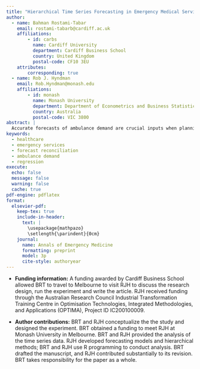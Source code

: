 ```yaml
---
title: "Hierarchical Time Series Forecasting in Emergency Medical Services"
author:
  - name: Bahman Rostami-Tabar
    email: rostami-tabarb@cardiff.ac.uk
    affiliations:
        - id: carbs
          name: Cardiff University
          department: Cardiff Business School
          country: United Kingdom
          postal-code: CF10 3EU
    attributes:
        corresponding: true
  - name: Rob J. Hyndman
    email: Rob.Hyndman@monash.edu
    affiliations:
        - id: monash
          name: Monash University
          department: Department of Econometrics and Business Statistics
          country: Australia
          postal-code: VIC 3800
abstract: |
  Accurate forecasts of ambulance demand are crucial inputs when planning and deploying staff and fleet. Such demand forecasts are required at national, regional and sub-regional levels, and must take account of the nature of incidents and their priorities. These forecasts are often generated independently by different teams within the organization. As a result, forecasts at different levels may be inconsistent, resulting in conflicting decisions and a lack of coherent coordination in the service. To address this issue, we exploit the hierarchical and grouped structure of the demand time series, and apply forecast reconciliation methods to generate both point and probabilistic forecasts that are coherent and use all the available data at all levels of disaggregation. The methods are applied to daily incident data from an ambulance service in Great Britain, from October 2015 to July 2019, disaggregated by nature of incident, priority, managing health board, and control area. We use an ensemble of forecasting models, and show that the resulting forecasts are better than any individual forecasting model. We validate the forecasting approach using time series cross validation.
keywords:
  - healthcare
  - emergency services
  - forecast reconciliation
  - ambulance demand
  - regression
execute:
  echo: false
  message: false
  warning: false
  cache: true
pdf-engine: pdflatex
format:
  elsevier-pdf:
    keep-tex: true
    include-in-header:
      text: |
        \usepackage{mathpazo}
        \setlength{\parindent}{0cm}
    journal:
      name: Annals of Emergency Medicine
      formatting: preprint
      model: 3p
      cite-style: authoryear
---
```


- **Funding information:** A funding awarded by Cardiff Business School allowed BRT to travel to Melbourne to visit RJH to discuss the research design, run the experiment and write the article. RJH received funding through the Australian Research Council Industrial Transformation Training Centre in Optimisation Technologies, Integrated Methodologies, and Applications (OPTIMA), Project ID IC200100009.

- **Author contributions:** BRT and RJH conceptualize the the study and designed the experiment. BRT obtained a funding to meet RJH at Monash University in Melbourne. BRT and RJH provided the analysis of the time series data. RJH developed forecasting models and hierarchical methods; BRT and RJH use R programming to conduct analysis. BRT drafted the manuscript, and RJH contributed substantially to its revision. BRT takes responsibility for the paper as a whole.
